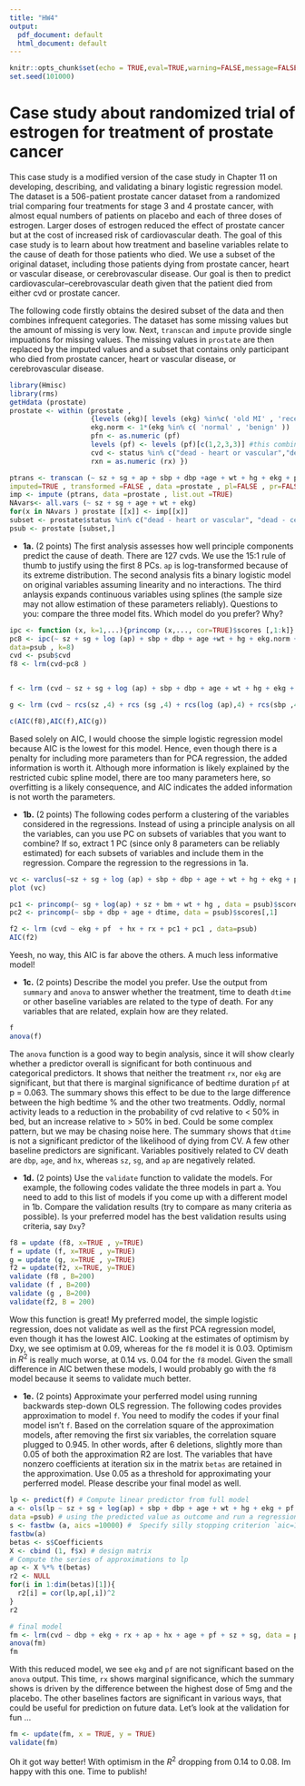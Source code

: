 ```yaml
---
title: "HW4"
output:
  pdf_document: default
  html_document: default
---
```


```r
knitr::opts_chunk$set(echo = TRUE,eval=TRUE,warning=FALSE,message=FALSE)
set.seed(101000)
```

Case study about randomized trial of estrogen for treatment of prostate cancer
===
This case study is a modified version of the case study in Chapter 11 on developing, describing, and validating a binary logistic regression model. The dataset is a 506-patient prostate cancer dataset  from a randomized trial comparing four treatments for stage 3 and 4 prostate cancer, with almost equal numbers of patients on placebo and each of three doses of estrogen. Larger doses of estrogen reduced the effect of prostate cancer but at the cost of increased risk of cardiovascular death. The goal of this case study is to learn about how treatment and baseline variables relate to the cause of death for those patients who died.  We use a subset of the original dataset, including those patients dying from prostate cancer, heart or vascular disease, or cerebrovascular disease. Our goal is then to predict cardiovascular–cerebrovascular death given that the patient died from either cvd or prostate cancer. 

The following code firstly obtains the desired subset of the data and then combines  infrequent categories. The dataset has some missing values but the amount of missing is very low. Next, `transcan` and `impute` provide single impuations for missing values. The missing values in `prostate` are then replaced by the imputed values and a subset that contains only participant who died from prostate cancer, heart or vascular disease, or cerebrovascular disease.

```r
library(Hmisc)
library(rms)
getHdata (prostate)
prostate <- within (prostate , 
                    {levels (ekg)[ levels (ekg) %in%c( 'old MI' , 'recent MI' )] <- ' MI '
                    ekg.norm <- 1*(ekg %in% c( 'normal' , 'benign' ))
                    pfn <- as.numeric (pf)
                    levels (pf) <- levels (pf)[c(1,2,3,3)] #this combined two categories: confined to bed and in bed >50% daytime
                    cvd <- status %in% c("dead - heart or vascular","dead - cerebrovascular")
                    rxn = as.numeric (rx) })

ptrans <- transcan (~ sz + sg + ap + sbp + dbp +age + wt + hg + ekg + pf + bm + hx + dtime + rx ,
imputed=TRUE , transformed =FALSE , data =prostate , pl=FALSE , pr=FALSE )
imp <- impute (ptrans, data =prostate , list.out =TRUE)
NAvars<- all.vars (~ sz + sg + age + wt + ekg)
for(x in NAvars ) prostate [[x]] <- imp[[x]]
subset <- prostate$status %in% c("dead - heart or vascular", "dead - cerebrovascular","dead - prostatic ca")
psub <- prostate [subset,]
```

- **1a.** (2 points) The first analysis assesses how well principle components predict the cause of death. There are 127 cvds. We use the 15:1 rule of thumb to justify using the first 8 PCs. `ap` is log-transformed because of its extreme distribution. The second analysis fits a binary logistic model on original variables assuming linearity and no interactions. The third anlaysis expands continuous variables using splines (the sample size may not allow estimation of these parameters reliably).  Questions to you: compare the three model fits. Which model do you prefer? Why? 
```r

ipc <- function (x, k=1,...){princomp (x,..., cor=TRUE)$scores [,1:k]}
pc8 <- ipc(~ sz + sg + log (ap) + sbp + dbp + age +wt + hg + ekg.norm + pfn + bm + hx + rxn + dtime ,
data=psub , k=8)
cvd <- psub$cvd
f8 <- lrm(cvd~pc8 )


f <- lrm (cvd ~ sz + sg + log (ap) + sbp + dbp + age + wt + hg + ekg + pf + bm + hx + rx + dtime , data=psub)

g <- lrm (cvd ~ rcs(sz ,4) + rcs (sg ,4) + rcs(log (ap),4) + rcs(sbp ,4) + rcs(dbp ,4) + rcs(age ,4) + rcs(wt ,4) + rcs(hg ,4) + ekg + pf + bm + hx + rx + rcs(dtime ,4), data=psub)

c(AIC(f8),AIC(f),AIC(g))
```

Based solely on AIC, I would choose the simple logistic regression model because AIC is the lowest for this model. Hence, even though there is a penalty for including more parameters than for PCA regression, the added information is worth it. Although more information is likely explained by the restricted cubic spline model, there are too many parameters here, so overfitting is a likely consequence, and AIC indicates the added information is not worth the parameters. 


- **1b.** (2 points) The following codes perform a clustering of the variables considered in the regressions. Instead of using a principle analysis on all the variables, can you use PC on subsets of variables that you want to combine? If so, extract 1 PC (since only 8 parameters can be reliably estimated) for each subsets of variables and include them in the regression. Compare the regression to the regressions in 1a.

```r
vc <- varclus(~sz + sg + log (ap) + sbp + dbp + age + wt + hg + ekg + pf + bm + hx+dtime, sim= 'hoeffding' , data =psub)
plot (vc)

pc1 <- princomp(~ sg + log(ap) + sz + bm + wt + hg , data = psub)$scores[,1]
pc2 <- princomp(~ sbp + dbp + age + dtime, data = psub)$scores[,1]

f2 <- lrm (cvd ~ ekg + pf  + hx + rx + pc1 + pc1 , data=psub)
AIC(f2)
```

Yeesh, no way, this AIC is far above the others. A much less informative model!

- **1c.** (2 points) Describe the model you prefer. Use the output from `summary` and `anova` to answer whether the treatment, time to death `dtime` or other baseline variables are related to the type of death. For any variables that are related, explain how are they related.

```r
f
anova(f)
```

The `anova` function is a good way to begin analysis, since it will show clearly whether a predictor overall is significant for both continuous and categorical predictors. It shows that neither the treatment `rx`, nor `ekg` are significant, but that there is marginal significance of bedtime duration `pf` at p = 0.063. The summary shows this effect to be due to the large difference between the high bedtime % and the other two treatments. Oddly, normal activity leads to a reduction in the probability of cvd relative to < 50% in bed, but an increase relative to > 50% in bed. Could be some complex pattern, but we may be chasing noise here. The summary shows that `dtime` is not a significant predictor of the likelihood of dying from CV. A few other baseline predictors are significant. Variables positively related to CV death are `dbp`, `age`, and `hx`, whereas `sz`, `sg`, and `ap` are negatively related.  

- **1d.** (2 points) Use the `validate` function to validate the models. For example, the following codes validate the three models in part a. You need to add to this list of models if you come up with a different model in 1b. Compare the validation results (try to compare as many criteria as possible). Is your preferred model has the best validation results using criteria, say `Dxy`?
```r
f8 = update (f8, x=TRUE , y=TRUE)
f = update (f, x=TRUE , y=TRUE)
g = update (g, x=TRUE , y=TRUE)
f2 = update(f2, x=TRUE, y=TRUE)
validate (f8 , B=200)
validate (f , B=200)
validate (g , B=200)
validate(f2, B = 200)
```

Wow this function is great! My preferred model, the simple logistic regression, does not validate as well as the first PCA regression model, even though it has the lowest AIC. Looking at the estimates of optimism by Dxy, we see optimism at 0.09, whereas for the `f8` model it is 0.03. Optimism in $R^2$ is really much worse, at 0.14 vs. 0.04 for the `f8` model. Given the small difference in AIC betwen these models, I would probably go with the `f8` model because it seems to validate much better. 

- **1e.** (2 points) Approximate your perferred model using running backwards step-down OLS regression. The following codes provides approximation to model `f`. You need to modify the codes if your final model isn't `f`.  Based on the correlation square of the approximation models, after removing the first six variables, the correlation square plugged to 0.945. In other words, after 6 deletions, slightly more than 0.05 of both the approximation R2 are lost. The variables that have nonzero coefficients at iteration six in the matrix `betas` are retained in the approximation. Use 0.05 as a threshold for approximating your perferred model. Please describe your final model as well. 


```r
lp <- predict(f) # Compute linear predictor from full model
a <- ols(lp ~ sz + sg + log(ap) + sbp + dbp + age + wt + hg + ekg + pf + bm + hx + rx + dtime , sigma =1,
data =psub) # using the predicted value as outcome and run a regression again
s <- fastbw (a, aics =10000) #  Specify silly stopping criterion `aic=10000` to remove all variables
fastbw(a)
betas <- s$Coefficients
X <- cbind (1, f$x) # design matrix
# Compute the series of approximations to lp
ap <- X %*% t(betas)
r2 <- NULL
for(i in 1:dim(betas)[1]){
  r2[i] = cor(lp,ap[,i])^2
}
r2

# final model 
fm <- lrm(cvd ~ dbp + ekg + rx + ap + hx + age + pf + sz + sg, data = psub)
anova(fm)
fm
```

With this reduced model, we see `ekg` and `pf` are not significant based on the `anova` output. This time, `rx` shows marginal significance, which the summary shows is driven by the difference between the highest dose of 5mg and the placebo. The other baselines factors are significant in various ways, that could be useful for prediction on future data. Let's look at the validation for fun ...

```r
fm <- update(fm, x = TRUE, y = TRUE)
validate(fm)
```

Oh it got way better! With optimism in the $R^2$ dropping from 0.14 to 0.08. Im happy with this one. Time to publish!

